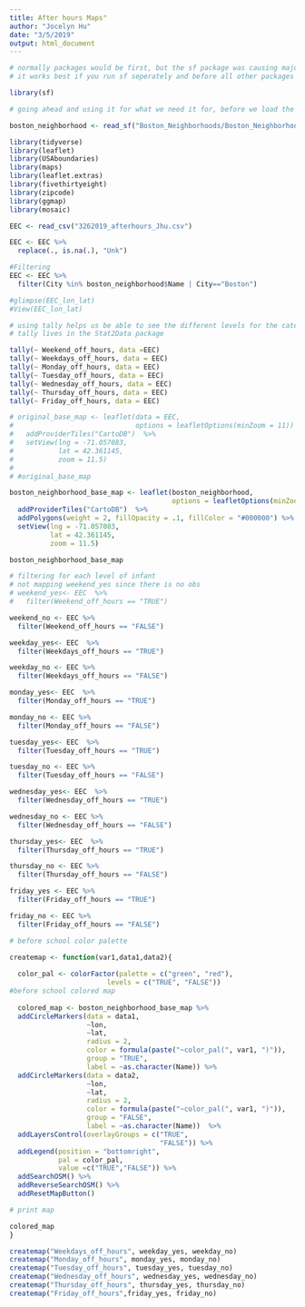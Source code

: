 ```yaml
---
title: After hours Maps"
author: "Jocelyn Hu"
date: "3/5/2019"
output: html_document
---
```


```r
# normally packages would be first, but the sf package was causing major problems with the other functions
# it works best if you run sf seperately and before all other packages

library(sf)

# going ahead and using it for what we need it for, before we load the other packages, again to make things easier

boston_neighborhood <- read_sf("Boston_Neighborhoods/Boston_Neighborhoods.shp")
```

```r
library(tidyverse)
library(leaflet)
library(USAboundaries)
library(maps)
library(leaflet.extras)
library(fivethirtyeight)
library(zipcode)
library(ggmap)
library(mosaic)
```

```r
EEC <- read_csv("3262019_afterhours_Jhu.csv")

EEC <- EEC %>% 
  replace(., is.na(.), "Unk")

#Filtering
EEC <- EEC %>%
  filter(City %in% boston_neighborhood$Name | City=="Boston")

#glimpse(EEC_lon_lat)
#View(EEC_lon_lat)
```


```r
# using tally helps us be able to see the different levels for the categorical variables, which is helpful for map building
# tally lives in the Stat2Data package

tally(~ Weekend_off_hours, data =EEC)
tally(~ Weekdays_off_hours, data = EEC)
tally(~ Monday_off_hours, data = EEC)
tally(~ Tuesday_off_hours, data = EEC)
tally(~ Wednesday_off_hours, data = EEC)
tally(~ Thursday_off_hours, data = EEC)
tally(~ Friday_off_hours, data = EEC)
```

```r
# original_base_map <- leaflet(data = EEC, 
#                              options = leafletOptions(minZoom = 11))  %>% 
#   addProviderTiles("CartoDB")  %>% 
#   setView(lng = -71.057083, 
#           lat = 42.361145, 
#           zoom = 11.5)
# 
# #original_base_map
```


```r
boston_neighborhood_base_map <- leaflet(boston_neighborhood,
                                        options = leafletOptions(minZoom = 11))  %>%
  addProviderTiles("CartoDB")  %>%
  addPolygons(weight = 2, fillOpacity = .1, fillColor = "#000000") %>%
  setView(lng = -71.057083, 
          lat = 42.361145, 
          zoom = 11.5)

boston_neighborhood_base_map
```

```r

# filtering for each level of infant
# not mapping weekend_yes since there is no obs
# weekend_yes<- EEC  %>%
#   filter(Weekend_off_hours == "TRUE")

weekend_no <- EEC %>%
  filter(Weekend_off_hours == "FALSE")

weekday_yes<- EEC  %>%
  filter(Weekdays_off_hours == "TRUE")

weekday_no <- EEC %>%
  filter(Weekdays_off_hours == "FALSE")

monday_yes<- EEC  %>%
  filter(Monday_off_hours == "TRUE")

monday_no <- EEC %>%
  filter(Monday_off_hours == "FALSE")

tuesday_yes<- EEC  %>%
  filter(Tuesday_off_hours == "TRUE")

tuesday_no <- EEC %>%
  filter(Tuesday_off_hours == "FALSE")

wednesday_yes<- EEC  %>%
  filter(Wednesday_off_hours == "TRUE")

wednesday_no <- EEC %>%
  filter(Wednesday_off_hours == "FALSE")

thursday_yes<- EEC  %>%
  filter(Thursday_off_hours == "TRUE")

thursday_no <- EEC %>%
  filter(Thursday_off_hours == "FALSE")

friday_yes <- EEC %>%
  filter(Friday_off_hours == "TRUE")

friday_no <- EEC %>%
  filter(Friday_off_hours == "FALSE")

```


```r
# before school color palette

createmap <- function(var1,data1,data2){
  
  color_pal <- colorFactor(palette = c("green", "red"),
                        levels = c("TRUE", "FALSE"))
#before school colored map
 
  colored_map <- boston_neighborhood_base_map %>% 
  addCircleMarkers(data = data1,
                   ~lon, 
                   ~lat, 
                   radius = 2, 
                   color = formula(paste("~color_pal(", var1, ")")),
                   group = "TRUE",
                   label = ~as.character(Name)) %>% 
  addCircleMarkers(data = data2,
                   ~lon, 
                   ~lat, 
                   radius = 2, 
                   color = formula(paste("~color_pal(", var1, ")")),
                   group = "FALSE",
                   label = ~as.character(Name))  %>% 
  addLayersControl(overlayGroups = c("TRUE",
                                     "FALSE")) %>%
  addLegend(position = "bottomright",
            pal = color_pal,
            value =c("TRUE","FALSE")) %>%
  addSearchOSM() %>%
  addReverseSearchOSM() %>%
  addResetMapButton()

# print map

colored_map
}

```


```r
createmap("Weekdays_off_hours", weekday_yes, weekday_no)
createmap("Monday_off_hours", monday_yes, monday_no)
createmap("Tuesday_off_hours", tuesday_yes, tuesday_no)
createmap("Wednesday_off_hours", wednesday_yes, wednesday_no)
createmap("Thursday_off_hours", thursday_yes, thursday_no)
createmap("Friday_off_hours",friday_yes, friday_no)


```

